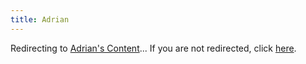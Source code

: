 ```yaml
---
title: Adrian
---
```


<!-- truncate -->

Redirecting to [Adrian's Content](/adrian/)... If you are not redirected, click [here](/adrian/). 


 

